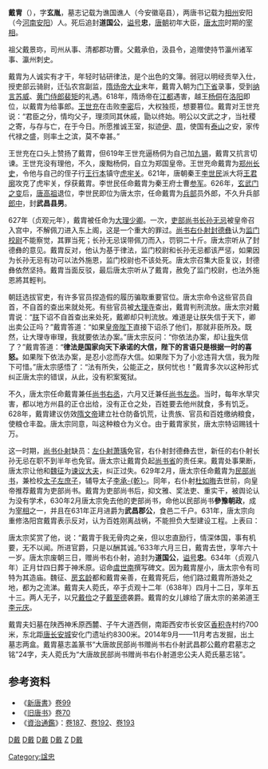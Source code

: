 '''戴冑'''（{{bd|573年||633年||catIdx=D}}），字'''玄胤'''，墓志记载为谯国谯人（今安徽亳县），两唐书记载为[[相州|相州]]安阳（今[[河南|河南]][[安阳|安阳]]）人。死后追封'''道国公'''，[[谥号|谥号]]'''忠'''，[[唐朝|唐朝]]初年大臣，[[唐太宗|唐太宗]]时期的[[宰相|宰相]]。

祖父戴景珎，司州从事、清都郡功曹。父戴承伯，汲县令，追赠使持节瀛州诸军事、瀛州刺史。

戴胄为人诚实有才干，年轻时钻研律法，是个出色的文簿。弱冠以明经贡举入仕，授吏部云骑尉，迁弘农宫副监，[[隋炀帝|隋炀帝]][[大业|大业]]末年，戴胄入朝为[[门下省|门下省]]录事，受到[[纳言|纳言]][[苏威|苏威]]、[[黄门侍郎|黄门侍郎]][[裴矩|裴矩]]的礼遇。618年，隋炀帝在[[江都|江都]]遇害，越王[[杨侗|杨侗]]在[[洛阳|洛阳]]即位，以戴胄为给事郎。[[王世充|王世充]]在击败[[李密_(隋朝)|李密]]后，大权独揽，想要篡位。戴胄对王世充说：“君臣之分，情均父子，理须同其休戚，勖以终始。明公以文武之才，当社稷之寄，与存与亡，在于今日。所愿推诚王室，拟迹[[伊尹|伊]]、[[周公|周]]，使国有[[泰山|泰山]]之安，家传代禄之盛，则率土之滨，莫不幸甚。”

王世充在口头上赞扬了戴胄，但619年王世充逼杨侗为自己加[[九锡|九锡]]，戴胄又抗言切谏。王世充没有理他，不久，废黜杨侗，自立为郑国皇帝。王世充命戴胄为[[郑州|郑州]][[长史|长史]]，令他与自己的侄子行[[王行本|王行本]]镇守[[虎牢关|虎牢关]]。621年，唐朝秦王[[李世民|李世民]]派大将[[王君廓|王君廓]]攻克了虎牢关，俘获戴胄。李世民任命戴胄为秦王府士曹[[参军|参军]]。626年，[[玄武门之变|玄武门之变]]后，[[唐高祖|唐高祖]]退位，李世民即位为唐太宗，任命戴胄为[[兵部|兵部]]员外郎，不久升兵部[[郎中|郎中]]，封'''武昌县男'''。

627年（贞观元年），戴胄被任命为[[大理少卿|大理少卿]]。一次，[[吏部|吏部]][[尚书|尚书]][[长孙无忌|长孙无忌]]被皇帝召入宫中，不解佩刀进入东上阁，这是一个重大的罪过。[[尚书右仆射|尚书右仆射]][[封德彝|封德彝]]认为[[监门|监门]][[校尉|校尉]]不能察觉，其罪当死；长孙无忌误带佩刀而入，罚铜二十斤。唐太宗听从了封德彝的意见。戴胄反对，他认为基于律法，监门校尉和长孙无忌都该严惩，如果因为长孙无忌有功可以法外施恩，监门校尉也不该处死。唐太宗召集大臣复议，封德彝依然坚持。戴胄当面反驳，最后唐太宗听从了戴胄，赦免了监门校尉，也法外施恩將其輕判。

朝廷选拔官吏，有许多官员捏造假的履历骗取重要官位。唐太宗命令这些官员自首，不自首的查出来就处死。有些官员被[[大理寺|大理寺]]查出，戴胄判刑流放。唐太宗对戴胄说：“[[朕|朕]]下诏不自首查出来处死，戴卿却只判流放。难道是让朕失信于天下，卿出卖公正吗？”戴胄答道：“如果[[皇帝|皇帝]][[陛下|陛下]]直接下诏杀了他们，那就非臣所及。既然，让大理寺审理，我就要依法办案。”唐太宗反问：“你依法办案，却让[[我|我]]失信了？”戴胄答道：“'''律法是国家向天下承诺的大信，陛下的言语只是根据一时的喜怒。'''如果陛下依法办案，是忍小忿而存大信。如果陛下为了小忿违背大信，我为陛下可惜。”唐太宗感悟了：“法有所失，公能正之，朕何忧也！”戴胄多次以这种形式纠正唐太宗的错误，从此，没有积案冤狱。

不久，唐太宗任命戴胄兼任[[尚书右丞|尚书右丞]]，六月又迁兼任[[尚书左丞|尚书左丞]]。当时，每年水旱灾害，都以地方州县的正仓出给，没有正仓之处，百姓要去他州就食，多有饥乏。628年，戴胄建议仿效[[隋文帝|隋文帝]]建立社仓防备饥荒，让贵族、官员和百姓缴纳粮食，使粮仓丰盈。唐太宗同意，叫这种粮仓为义仓。由于戴胄家贫，唐太宗特诏赐钱十万。

这一时期，[[尚书仆射|尚书仆射]]缺员：[[左仆射|左仆射]][[萧瑀|萧瑀]]免官，右仆射封德彝去世，新任的右仆射长孙无忌在职不到半年也免官。唐太宗让戴胄负起[[尚书省|尚书省]]的责任来。戴胄处事果断，唐太宗让他和[[魏征|魏征]]为[[谏议大夫|谏议大夫]]，纠正过失。629年2月，唐太宗任命戴胄为[[民部|民部]][[尚书|尚书]]，兼检校[[太子左庶子|太子左庶子]]，辅导太子[[李承乾|李承-{乾}-]]。同年，右仆射[[杜如晦|杜如晦]]去世前，向皇帝推荐戴胄为吏部尚书。戴胄为吏部尚书后，抑文雅、奖法吏、重实干，被舆论认为没有学术，630年2月唐太宗免去他的吏部尚书，命他以民部尚书'''參豫朝政'''，成为[[宰相|宰相]]之一，并且在631年正月进爵为'''武昌郡公'''，食邑二千户。631年，唐太宗向重修洛阳宫戴胄表示反对，认为百姓刚离战祸，不能担负大型建设工程。上表曰：{{Cquote 2|陛下当百王之弊，属暴隋之后，拯余烬于涂炭，救遗黎于倒悬。远至迩安，率土清谧，大功大德，岂臣之所称赞。臣诚小人，才识非远，唯知耳目之近，不达长久之策，敢竭区区之诚，论臣职司之事。比见关中、河外，尽置军团，富室强丁，并从戎旅。重以九成作役，余丁向尽，去京二千里内，先配司农将作。假有遗余，势何足纪？乱离甫尔，户口单弱，一人就役，举家便废。入军者督其戎仗，从役者责其糇粮，尽室经营，多不能济。以臣愚虑，恐致怨嗟。七月已来，霖潦过度，河南、河北，厥田洿下，时丰岁稔，犹未可量。加以军国所须，皆资府库，布绢所出，岁过百万。丁既役尽，赋调不减，费用不止，帑藏其虚。且洛阳宫殿，足蔽风雨，数年功毕，亦谓非晚。若顿修营，恐伤劳扰。}}

唐太宗奖赏了他，说：“戴胄于我无骨肉之亲，但以忠直励行，情深体国，事有机要，无不以闻。所进官爵，只是以酬其诚。”633年六月三日，戴胄去世，享年六十一岁。唐太宗废朝三日，赠尚书右仆射，追封为'''道国公'''，[[谥号|谥号]]'''忠'''。634年（贞观八年）正月廿四日葬于神禾原。诏命[[虞世南|虞世南]]撰写碑文。因为戴胄屋小，唐太宗令有司特为其造庙。魏征、[[房玄龄|房玄龄]]都和戴胄亲善，在戴胄死后，他们路过戴胄所游处之地，都为之流涕。戴胄夫人菀氏，卒于贞观十二年（638年）四月十二日，享年五十三。两人无子，以兄[[戴俭|戴俭]]之子[[戴至德|戴至德]]袭爵。戴胄的女儿嫁给了唐太宗的弟弟道王[[李元庆|李元庆]]。

戴胄夫妇墓在陕西神禾原西麓、子午大道西侧，南距西安市长安区[[香积寺|香积寺]]村约700米，东北距[[唐长安城|唐长安城]]安化门遗址约8300米。2014年9月——11月考古发掘，出土墓志两盒。戴胄墓志盖篆书“大唐故民部尚书赠尚书右仆射武昌郡公戴府君墓志之铭”24字，夫人菀氏为“大唐故民部尚书赠尚书右仆射道忠公夫人菀氏墓志铭”。

== 参考资料 ==
*《[[新唐書|新唐書]]》[[s:新唐書/卷099|卷99]]
*《[[旧唐书|旧唐书]]》[[s:旧唐书/卷70|卷70]]
*《[[資治通鑑|資治通鑑]]》：[[s:資治通鑑/卷187|卷187]]、[[s:資治通鑑/卷192|卷192]]、[[s:資治通鑑/卷193|卷193]]

[[category:隋朝政治人物|D戴]]
[[category:唐朝宰相|D戴]]
[[category:唐朝國公|D戴]]
[[category:唐朝郡公|D戴]]
[[category:戴姓|Z]]
[[category:安陽人|D戴]]
[[Category:諡忠|Category:諡忠]]